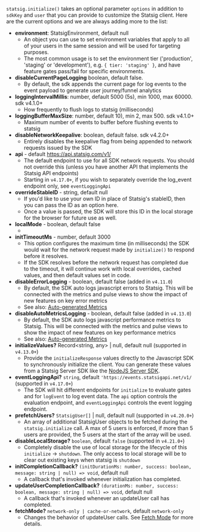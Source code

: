 
`statsig.initialize()` takes an optional parameter `options` in addition to `sdkKey` and `user` that you can provide to customize the Statsig client. Here are the current options and we are always adding more to the list:

- **environment**: StatsigEnvironment, default null
  - An object you can use to set environment variables that apply to all of your users in the same session and will be used for targeting purposes.
  - The most common usage is to set the environment tier ('production', 'staging' or 'development'), e.g. `{ tier: 'staging' }`, and have feature gates pass/fail for specific environments.
- **disableCurrentPageLogging** boolean, default false.
  - By default, the sdk appends the current page for log events to the event payload to generate user journey/funnel analytics
- **loggingIntervalMillis**: number, default 5000 (5s), min 1000, max 60000. sdk v4.1.0+
  - How frequently to flush logs to statsig (milliseconds)
- **loggingBufferMaxSize**: number, default 10), min 2, max 500. sdk v4.1.0+
  - Maximum number of events to buffer before flushing events to statsig
- **disableNetworkKeepalive**: boolean, default false. sdk v4.2.0+
  - Entirely disables the keepalive flag from being appended to network requests issued by the SDK
- **api** - default https://api.statsig.com/v1/
  - The default endpoint to use for all SDK network requests. You should not override this (unless you have another API that implements the Statsig API endpoints)
  - Starting in `v4.17.0+`, if you wish to separately override the log_event endpoint only, see `eventLoggingApi`
- **overrideStableID** - string, default null
  - If you'd like to use your own ID in place of Statsig's stableID, then you can pass the ID as an option here.
  - Once a value is passed, the SDK will store this ID in the local storage for the browser for future use as well.
- **localMode** - boolean, default false
  - <LocalModeSnippet type="client" />
- **initTimeoutMs** - number, default 3000
  - This option configures the maximum time (in milliseconds) the SDK would wait for the network request made by `initialize()` to respond before it resolves.
  - If the SDK resolves before the network request has completed due to the timeout, it will continue work with local overrides, cached values, and then default values set in code.
- **disableErrorLogging** - boolean, default false (added in `v4.11.0`)
  - By default, the SDK auto logs javascript errors to Statsig. This will be connected with the metrics and pulse views to show the impact of new features on key error metrics
  - See also: [Auto-generated Metrics](https://docs.statsig.com/metrics/autogenerated)
- **disableAutoMetricsLogging** - boolean, default false (added in `v4.13.0`)
  - By default, the SDK auto logs javascript performance metrics to Statsig. This will be connected with the metrics and pulse views to show the impact of new features on key performance metrics
  - See also: [Auto-generated Metrics](https://docs.statsig.com/metrics/autogenerated)
- **initializeValues?** Record<string, any> | null, default null (supported in `v4.13.0+`)
  - Provide the `initializeResponse` values directly to the Javascript SDK to synchronously initialize the client. You can generate these values from a Statsig Server SDK like the [NodeJS Server SDK](https://docs.statsig.com/server/nodejsServerSDK#bootstrap).
- **eventLoggingApi?** `string`, default `'https://events.statsigapi.net/v1/` (supported in `v4.17.0+`)
  - The SDK will hit different endpoints for `initialize` to evaluate gates and for `logEvent` to log event data. The `api` option controls the evaluation endpoint, and `eventLoggingApi` controls the event logging endpoint.
- **prefetchUsers?** `StatsigUser[]` | null, default null (supported in `v4.20.0+`)
  - An array of additional StatsigUser objects to be fetched during the `statsig.initialize` call. A max of 5 users is enforced, if more than 5 users are provided, the 5 users at the start of the array will be used.
- **disableLocalStorage?** `boolean`, default `false` (supported in `v4.21.0+`)
  - Completely disable the use of local storage for the lifecycle of this `initialize` -> `shutdown`. The only access to local storage will be to clear out existing keys when statsig is `shutdown`
- **initCompletionCallback?** `(initDurationMs: number, success: boolean, message: string | null) => void`, default null
  - A callback that's invoked whenever initialization has completed.
- **updateUserCompletionCallback?** `(durationMs: number, success: boolean, message: string | null) => void`, default null
  - A callback that's invoked whenever an updateUser call has completed.
- **fetchMode?** `network-only | cache-or-network`, default `network-only`
  - Changes the behavior of updateUser calls. See [Fetch Mode](#fetch-mode-) for more details.
